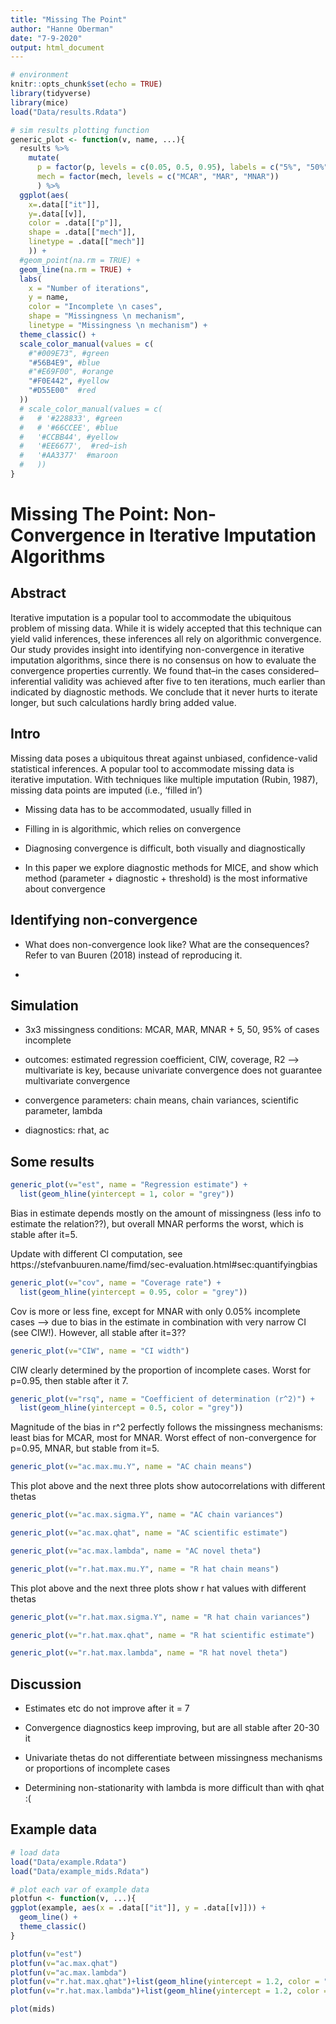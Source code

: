 ```yaml
---
title: "Missing The Point"
author: "Hanne Oberman"
date: "7-9-2020"
output: html_document
---
```


```r
# environment
knitr::opts_chunk$set(echo = TRUE)
library(tidyverse)
library(mice)
load("Data/results.Rdata")

# sim results plotting function
generic_plot <- function(v, name, ...){
  results %>%
    mutate(
      p = factor(p, levels = c(0.05, 0.5, 0.95), labels = c("5%", "50%", "95%")),
      mech = factor(mech, levels = c("MCAR", "MAR", "MNAR"))
      ) %>% 
  ggplot(aes(
    x=.data[["it"]], 
    y=.data[[v]], 
    color = .data[["p"]], 
    shape = .data[["mech"]], 
    linetype = .data[["mech"]]
    )) +
  #geom_point(na.rm = TRUE) +
  geom_line(na.rm = TRUE) +
  labs(
    x = "Number of iterations",
    y = name,
    color = "Incomplete \n cases", 
    shape = "Missingness \n mechanism", 
    linetype = "Missingness \n mechanism") +
  theme_classic() + 
  scale_color_manual(values = c(
    #"#009E73", #green
    "#56B4E9", #blue
    #"#E69F00", #orange
    "#F0E442", #yellow
    "#D55E00"  #red
  ))
  # scale_color_manual(values = c(
  #   # '#228833', #green
  #   # '#66CCEE', #blue
  #   '#CCBB44', #yellow
  #   '#EE6677',  #red~ish
  #   '#AA3377'  #maroon
  #   ))
}
```

# Missing The Point: Non-Convergence in Iterative Imputation Algorithms

## Abstract

Iterative imputation is a popular tool to accommodate the ubiquitous problem of missing data. While it is widely accepted that this technique can yield valid inferences, these inferences all rely on algorithmic convergence. Our study provides insight into identifying non-convergence in iterative imputation algorithms, since there is no consensus on how to evaluate the convergence properties currently. We found that--in the cases considered--inferential validity was achieved after five to ten iterations, much earlier than indicated by diagnostic methods. We conclude that it never hurts to iterate longer, but such calculations hardly bring added value.

## Intro

Missing data poses a ubiquitous threat against unbiased, confidence-valid statistical inferences. A popular tool to accommodate missing data is iterative imputation. With techniques like multiple imputation (Rubin, 1987), missing data points are imputed (i.e., 'filled in')

- Missing data has to be accommodated, usually filled in

- Filling in is algorithmic, which relies on convergence

- Diagnosing convergence is difficult, both visually and diagnostically

- In this paper we explore diagnostic methods for MICE, and show which method (parameter + diagnostic + threshold) is the most informative about convergence 


## Identifying non-convergence

- What does non-convergence look like? What are the consequences? Refer to van Buuren (2018) instead of reproducing it. 

- 


## Simulation

- 3x3 missingness conditions: MCAR, MAR, MNAR + 5, 50, 95% of cases incomplete

- outcomes: estimated regression coefficient, CIW, coverage, R2 --> multivariate is key, because univariate convergence does not guarantee multivariate convergence

- convergence parameters: chain means, chain variances, scientific parameter, lambda

- diagnostics: rhat, ac

## Some results

```r
generic_plot(v="est", name = "Regression estimate") + 
  list(geom_hline(yintercept = 1, color = "grey"))

```

Bias in estimate depends mostly on the amount of missingness (less info to estimate the relation??), but overall MNAR performs the worst, which is stable after it=5.

Update with different CI computation, see https://stefvanbuuren.name/fimd/sec-evaluation.html#sec:quantifyingbias

```r
generic_plot(v="cov", name = "Coverage rate") + 
  list(geom_hline(yintercept = 0.95, color = "grey"))

```

Cov is more or less fine, except for MNAR with only 0.05% incomplete cases --> due to bias in the estimate in combination with very narrow CI (see CIW!). However, all stable after it=3??

```r
generic_plot(v="CIW", name = "CI width") 

```

CIW clearly determined by the proportion of incomplete cases. Worst for p=0.95, then stable after it 7.

```r
generic_plot(v="rsq", name = "Coefficient of determination (r^2)") +
  list(geom_hline(yintercept = 0.5, color = "grey"))

```

Magnitude of the bias in r^2 perfectly follows the missingness mechanisms: least bias for MCAR, most for MNAR. Worst effect of non-convergence for p=0.95, MNAR, but stable from it=5.

```r
generic_plot(v="ac.max.mu.Y", name = "AC chain means") 

```

This plot above and the next three plots show autocorrelations with different thetas

```r
generic_plot(v="ac.max.sigma.Y", name = "AC chain variances") 

```

```r
generic_plot(v="ac.max.qhat", name = "AC scientific estimate") 

```

```r
generic_plot(v="ac.max.lambda", name = "AC novel theta") 

```

```r
generic_plot(v="r.hat.max.mu.Y", name = "R hat chain means") 

```

This plot above and the next three plots show r hat values with different thetas

```r
generic_plot(v="r.hat.max.sigma.Y", name = "R hat chain variances") 

```

```r
generic_plot(v="r.hat.max.qhat", name = "R hat scientific estimate") 

```

```r
generic_plot(v="r.hat.max.lambda", name = "R hat novel theta") 

```

## Discussion

- Estimates etc do not improve after it = 7

- Convergence diagnostics keep improving, but are all stable after 20-30 it

- Univariate thetas do not differentiate between missingness mechanisms or proportions of incomplete cases

- Determining non-stationarity with lambda is more difficult than with qhat :(

<!-- ## Check if heuristic for AC works -->
<!-- ```{r} -->
<!-- load("Data/diagnostics.Rdata") -->
<!-- load("Data/raw_outcomes.Rdata") -->
<!-- sim_nr <- 3 -->
<!-- outcomes[[sim_nr]] %>% filter(mech == "MCAR", p == 0.95) %>% ggplot(aes(x=it, y = est)) + geom_line() -->
<!-- convergence_diagnostics %>% filter(sim == sim_nr, mech == "MCAR", p ==0.95) %>% ggplot(aes(x=it, y = ac.max.qhat)) + geom_line() -->
<!-- convergence_diagnostics %>% filter(sim == sim_nr, mech == "MCAR", p ==0.95) %>% ggplot(aes(x=it, y = ac.max.lambda)) + geom_line() -->
<!-- ``` -->

## Example data

```r
# load data
load("Data/example.Rdata")
load("Data/example_mids.Rdata")

# plot each var of example data
plotfun <- function(v, ...){
ggplot(example, aes(x = .data[["it"]], y = .data[[v]])) +
  geom_line() +
  theme_classic()
}

plotfun(v="est")
plotfun(v="ac.max.qhat")
plotfun(v="ac.max.lambda")
plotfun(v="r.hat.max.qhat")+list(geom_hline(yintercept = 1.2, color = "grey"))
plotfun(v="r.hat.max.lambda")+list(geom_hline(yintercept = 1.2, color = "grey"))

plot(mids)
```

